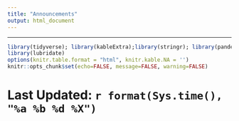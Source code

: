 ```yaml
---
title: "Announcements"
output: html_document
---
```

---
```r
library(tidyverse); library(kableExtra);library(stringr); library(pander)
library(lubridate)
options(knitr.table.format = "html", knitr.kable.NA = '') 
knitr::opts_chunk$set(echo=FALSE, message=FALSE, warning=FALSE) 
```

# Last Updated: `r format(Sys.time(), "%a %b %d %X")` {.tabset .tabset-fade .tabset-pills}
